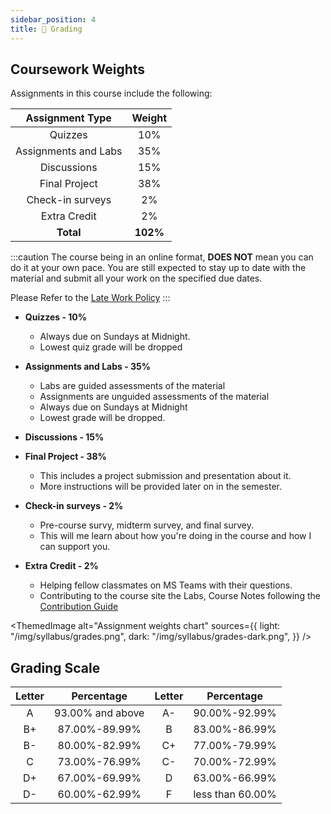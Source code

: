 ```yaml
---
sidebar_position: 4
title: 💯 Grading
---
```


## Coursework Weights

Assignments in this course include the following:

|   Assignment Type    |  Weight  |
| :------------------: | :------: |
|       Quizzes        |   10%    |
| Assignments and Labs |   35%    |
|     Discussions      |   15%    |
|    Final Project     |   38%    |
|   Check-in surveys   |    2%    |
|     Extra Credit     |    2%    |
|      **Total**       | **102%** |

:::caution
The course being in an online format, **DOES NOT** mean you can do it at your own pace. You are still expected to stay up to date with the material and submit all your work on the specified due dates.

Please Refer to the [Late Work Policy](/syllabus/policies#late-policy-)
:::

- **Quizzes - 10%**
  - Always due on Sundays at Midnight.
  - Lowest quiz grade will be dropped
  <!-- * While lecture and discussion section attendance is not required, we do expect you to stay up to date with material. To help us keep track of your progress and sentiment about the course, there will be 8 weekly surveys due on Mondays at 11:59 PM Pacific Time. They contain questions asking for your feedback, as well as facts that we mentioned in lectures. -->

- **Assignments and Labs - 35%**
  - Labs are guided assessments of the material
  - Assignments are unguided assessments of the material
  - Always due on Sundays at Midnight
  - Lowest grade will be dropped.

- **Discussions - 15%**
  
- **Final Project - 38%**
  - This includes a project submission and presentation about it.
  - More instructions will be provided later on in the semester.
  <!-- * Projects: Projects are week-long assignments that synthesize multiple topics. -->

- **Check-in surveys - 2%**
  - Pre-course survy, midterm survey, and final survey.
  - This will me learn about how you're doing in the course and how I can support you.

- **Extra Credit - 2%**
  - Helping fellow classmates on MS Teams with their questions.
  - Contributing to the course site the Labs, Course Notes following the [Contribution Guide](/guides/contribution)

<ThemedImage
  alt="Assignment weights chart"
  sources={{
    light: "/img/syllabus/grades.png",
    dark: "/img/syllabus/grades-dark.png",
  }}
/>

## Grading Scale

| Letter |    Percentage    | Letter |    Percentage    |
| :----: | :--------------: | :----: | :--------------: |
|   A    | 93.00% and above |   A-   |  90.00%-92.99%   |
|   B+   |  87.00%-89.99%   |   B    |  83.00%-86.99%   |
|   B-   |  80.00%-82.99%   |   C+   |  77.00%-79.99%   |
|   C    |  73.00%-76.99%   |   C-   |  70.00%-72.99%   |
|   D+   |  67.00%-69.99%   |   D    |  63.00%-66.99%   |
|   D-   |  60.00%-62.99%   |   F    | less than 60.00% |
